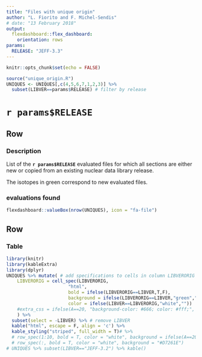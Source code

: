 ```yaml
---
title: "Files with unique origin"
author: "L. Fiorito and F. Michel-Sendis"
# date: "13 February 2018"
output: 
  flexdashboard::flex_dashboard:
    orientation: rows
params:
  RELEASE: "JEFF-3.3"
---
```


```r
knitr::opts_chunk$set(echo = FALSE)
```

```r
source("unique_origin.R")
UNIQUES <- UNIQUES[,c(4,5,6,7,1,2,3)] %>%
  subset(LIBVER==params$RELEASE) # filter by release
```

# `r params$RELEASE`

Row {data-height=200}
-------------------------------------

### Description

List of the **`r params$RELEASE`** evaluated files for which all sections are either new or copied from an existing nuclear data library release.

The isotopes in <span style="backgroundcolor:green;">green</span> correspond to new evaluated files.

### evaluations found
```r
flexdashboard::valueBox(nrow(UNIQUES), icon = "fa-file")
```


Row {data-height=800}
-------------------------------------

### Table
```r
library(knitr)
library(kableExtra)
library(dplyr)
UNIQUES %>% mutate( # add specifications to cells in column LIBVERORIG
    LIBVERORIG = cell_spec(LIBVERORIG, 
                       "html",
                       bold = ifelse(LIBVERORIG==LIBVER,T,F),
                       background = ifelse(LIBVERORIG==LIBVER,"green",""), 
                       color = ifelse(LIBVER==LIBVERORIG,"white",""))
    #extra_css = ifelse(A==20, "background-color: #666; color: #fff;", ""))
    ) %>%
  subset(select = -LIBVER) %>% # remove LIBVER
  kable("html", escape = F, align = 'c') %>%
  kable_styling("striped", full_width = T)# %>%
  # row_spec(1:10, bold = T, color = "white", background = ifelse(A==20,"#D7261E","#fff"))
  # row_spec(:, bold = T, color = "white", background = "#D7261E")
# UNIQUES %>% subset(LIBVER=="JEFF-3.2") %>% kable()
```


